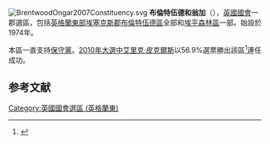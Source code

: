 [[File:BrentwoodOngar2007Constituency.svg|right]]
'''布倫特伍德和翁加'''（{{lang-en|Brentwood and Ongar}}），[[英國|英國]][[英國國會|國會]]一郡選區，包括[[英格蘭|英格蘭]][[英格蘭東|東部]][[埃塞克斯郡|埃塞克斯郡]][[布倫特伍德區|布倫特伍德區]]全部和[[埃平森林區|埃平森林區]]一部。始設於1974年。

本區一直支持[[保守黨_(英國)|保守黨]]。[[2010年英國大選|2010年大選中]][[艾里克·皮克爾斯|艾里克·皮克爾斯]]以56.9%選票勝出該區<ref name="">{{cite news
|publisher=[[英國廣播公司|英國廣播公司]]
|date=2010年5月7日
|title=Election 2010/Constituency/Brentwood and Ongar
|url=http://news.bbc.co.uk/1/shared/election2010/results/constituency/a65.stm
|accessdate=2010年6月18日
|archive-date=2017年9月4日
|archive-url=https://web.archive.org/web/20170904211530/http://news.bbc.co.uk/1/shared/election2010/results/constituency/a65.stm
|dead-url=no
}}</ref>連任成功。

==参考文献==
<div class="references-small">
<references></references>
</div>
[[Category:英國國會選區_(英格蘭東)|Category:英國國會選區 (英格蘭東)]]
{{DEFAULTSORT:Brentwood and Ongar (UK Parliament constituency)}}